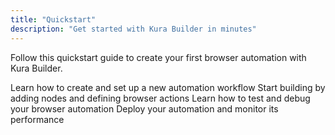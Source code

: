 ```yaml
---
title: "Quickstart"
description: "Get started with Kura Builder in minutes"
---
```


Follow this quickstart guide to create your first browser automation with Kura Builder.

<Card title="1. Create a new workflow" href="/create-workflow">
  Learn how to create and set up a new automation workflow
</Card>

<Card title="2. Design your first automation" href="/design-automation">
  Start building by adding nodes and defining browser actions
</Card>

<Card title="3. Test your automation" href="/test-automation">
  Learn how to test and debug your browser automation
</Card>

<Card title="4. Deploy to production" href="/deploy">
  Deploy your automation and monitor its performance
</Card>
